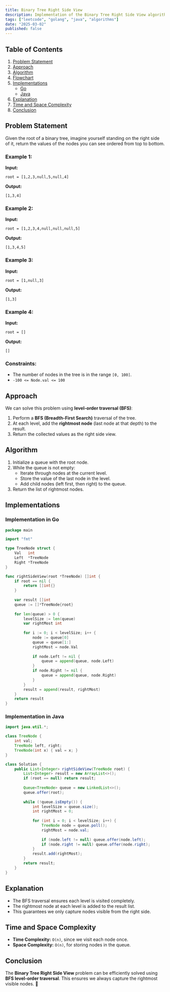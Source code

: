 ```yaml
---
title: Binary Tree Right Side View
description: Implementation of the Binary Tree Right Side View algorithm with Go and Java.
tags: ["leetcode", "golang", "java", "algorithms"]
date: "2025-03-02"
published: false
---
```


## Table of Contents

1. [Problem Statement](#problem-statement)
2. [Approach](#approach)
3. [Algorithm](#algorithm)
4. [Flowchart](#flowchart)
5. [Implementations](#implementations)
   - [Go](#implementation-in-go)
   - [Java](#implementation-in-java)
6. [Explanation](#explanation)
7. [Time and Space Complexity](#time-and-space-complexity)
8. [Conclusion](#conclusion)

## Problem Statement

Given the root of a binary tree, imagine yourself standing on the right side of it, return the values of the nodes you can see ordered from top to bottom.

### Example 1:

**Input:**
```
root = [1,2,3,null,5,null,4]
```
**Output:**
```
[1,3,4]
```

### Example 2:

**Input:**
```
root = [1,2,3,4,null,null,null,5]
```
**Output:**
```
[1,3,4,5]
```

### Example 3:

**Input:**
```
root = [1,null,3]
```
**Output:**
```
[1,3]
```

### Example 4:

**Input:**
```
root = []
```
**Output:**
```
[]
```

### Constraints:

- The number of nodes in the tree is in the range `[0, 100]`.
- `-100 <= Node.val <= 100`

## Approach

We can solve this problem using **level-order traversal (BFS)**:

1. Perform a **BFS (Breadth-First Search)** traversal of the tree.
2. At each level, add the **rightmost node** (last node at that depth) to the result.
3. Return the collected values as the right side view.

## Algorithm

1. Initialize a queue with the root node.
2. While the queue is not empty:
   - Iterate through nodes at the current level.
   - Store the value of the last node in the level.
   - Add child nodes (left first, then right) to the queue.
3. Return the list of rightmost nodes.

## Implementations

### Implementation in Go

```go
package main

import "fmt"

type TreeNode struct {
    Val   int
    Left  *TreeNode
    Right *TreeNode
}

func rightSideView(root *TreeNode) []int {
    if root == nil {
        return []int{}
    }
    
    var result []int
    queue := []*TreeNode{root}
    
    for len(queue) > 0 {
        levelSize := len(queue)
        var rightMost int
        
        for i := 0; i < levelSize; i++ {
            node := queue[0]
            queue = queue[1:]
            rightMost = node.Val
            
            if node.Left != nil {
                queue = append(queue, node.Left)
            }
            if node.Right != nil {
                queue = append(queue, node.Right)
            }
        }
        result = append(result, rightMost)
    }
    return result
}
```

### Implementation in Java

```java
import java.util.*;

class TreeNode {
    int val;
    TreeNode left, right;
    TreeNode(int x) { val = x; }
}

class Solution {
    public List<Integer> rightSideView(TreeNode root) {
        List<Integer> result = new ArrayList<>();
        if (root == null) return result;
        
        Queue<TreeNode> queue = new LinkedList<>();
        queue.offer(root);
        
        while (!queue.isEmpty()) {
            int levelSize = queue.size();
            int rightMost = 0;
            
            for (int i = 0; i < levelSize; i++) {
                TreeNode node = queue.poll();
                rightMost = node.val;
                
                if (node.left != null) queue.offer(node.left);
                if (node.right != null) queue.offer(node.right);
            }
            result.add(rightMost);
        }
        return result;
    }
}
```

## Explanation

- The BFS traversal ensures each level is visited completely.
- The rightmost node at each level is added to the result list.
- This guarantees we only capture nodes visible from the right side.

## Time and Space Complexity

- **Time Complexity:** `O(n)`, since we visit each node once.
- **Space Complexity:** `O(n)`, for storing nodes in the queue.

## Conclusion

The **Binary Tree Right Side View** problem can be efficiently solved using **BFS level-order traversal**. This ensures we always capture the rightmost visible nodes. 🚀

